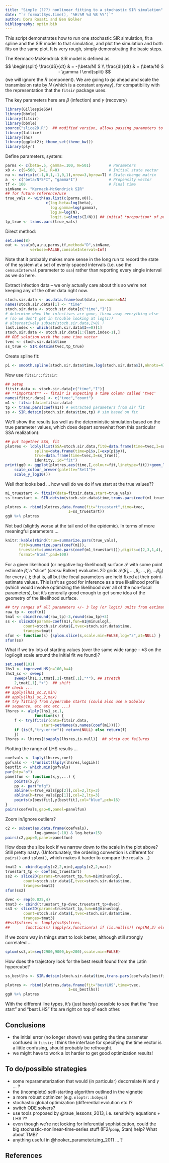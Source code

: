 ---
title: "Simple (???) nonlinear fitting to a stochastic SIR simulation"
date: "`r format(Sys.time(), '%H:%M %d %B %Y')`"
author: Dora Rosati and Ben Bolker
bibliography: optim.bib
---

<!-- http://stackoverflow.com/questions/33371061/r-knitr-kable-table-html-formatting -->

<STYLE TYPE="text/css">
  td{
    padding:10px;
    cellpadding="5";
    cellspacing="5"
  }
</STYLE>

This script demonstrates how to run one stochastic SIR simulation,
fit a spline and the SIR model to that simulation, and plot the simulation
and both fits on the same plot. It is very rough, simply demonstrating the
basic steps.


The Kermack-McKendrick SIR model is defined as
$$
\begin{split}
\frac{dS}{dt} & = -(\beta/N) S \\
\frac{dI}{dt} & = (\beta/N) S - \gamma I
\end{split}
$$
(we will ignore the $R$ component).  We are going to go ahead and scale the transmission rate by $N$ (which is a constant anyway), for compatibility with the representation that the `fitsir` package uses.

The key parameters here are $\beta$ (infection) and $\gamma$ (recovery)

```{r pkgs,message=FALSE}
library(GillespieSSA)
library(bbmle)
library(fitsir)
library(bbmle)
source("slice2D.R")  ## modified version, allows passing parameters to function
library(lattice)
library(lhs)
library(ggplot2); theme_set(theme_bw())
library(plyr)
```

Define parameters, system:
```{r parms}
parms <- c(beta=.5, gamma=.100, N=501)        # Parameters
x0 <- c(S=500, I=1, R=0)                      # Initial state vector
nu <- matrix(c(-1,0,1,-1,0,1),nrow=3,byrow=T) # State-change matrix
a  <- c("beta/N*S*I", "gamma*I")              # Propensity vector
tf <- 100                                     # Final time
simName <- "Kermack-McKendrick SIR"
## for future reference/use
true_vals <- with(as.list(c(parms,x0)),
                  c(log.beta=log(beta),
                    log.gamma=log(gamma),
                    log.N=log(N),
                    logit.i=qlogis(I/N))) ## initial *proportion* of pop
tp_true <- trans.pars(true_vals)
```

Direct method:
```{r simSSA}
set.seed(8)
out <- ssa(x0,a,nu,parms,tf,method="D",simName,
           verbose=FALSE,consoleInterval=Inf)
```
Note that it probably makes more sense in the long run to record the
state of the system at a set of evenly spaced intervals (i.e. use
the `censusInterval` parameter to `ssa`) rather than reporting every
single interval as we do here.

Extract infection data -- we only actually care about this so we're not keeping
any of the other data right now.
```{r ssa_out}
stoch.sir.data <- as.data.frame(out$data,row.names=NA)
names(stoch.sir.data)[1] <- "time"
stoch.sir.data <- stoch.sir.data[c("time","I")]
# determine when the infectives are gone, throw away everything else
# (so we don't get in trouble looking at log(I))
# alternatively subset(stoch.sir.data,I>0) ?
last.index <- which(stoch.sir.data$I==0)[1] 
stoch.sir.data <- stoch.sir.data[1:(last.index-1),]
## ODE solution with the same time vector
tvec <- stoch.sir.data$time
ss_true <- SIR.detsim(tvec,tp_true)
```

Create spline fit:
```{r splinefit}
p1 <- smooth.spline(stoch.sir.data$time,log(stoch.sir.data$I),nknots=4)
```

Now use `fitsir::fitsir`:
```{r fitsir1,cache=TRUE}
## setup
fitsir.data <- stoch.sir.data[c("time","I")]
## **important** -- fitsir is expecting a time column called 'tvec'
names(fitsir.data) <- c("tvec","count")
m1 <- fitsir(data=fitsir.data)
tp <- trans.pars(coef(m1)) # extracted parameters from sir fit
ss <- SIR.detsim(stoch.sir.data$time,tp) # sim based on fit
```

We'll show the results (as well as the deterministic simulation based on the true parameter values, which does depart somewhat from this particular SSA realization):

```{r plot0,echo=FALSE}
## put together SSA, fit
plotres <- ldply(list(SSA=stoch.sir.data,fit0=data.frame(time=tvec,I=ss),
             spline=data.frame(time=p1$x,I=exp(p1$y)),
             true=data.frame(time=tvec,I=ss_true)),
             identity,.id="fit")
print(gg0 <- ggplot(plotres,aes(time,I,colour=fit,linetype=fit))+geom_line()+
    scale_colour_brewer(palette="Set1")+
    scale_y_log10())
```

Well *that* looks bad ... how well do we do if we start at the true values??

```{r truefit}
m1_truestart <- fitsir(data=fitsir.data,start=true_vals)
ss_truestart <- SIR.detsim(stoch.sir.data$time,trans.pars(coef(m1_truestart)))
```

```{r plot1,echo=FALSE}
plotres <- rbind(plotres,data.frame(fit="truestart",time=tvec,
                            I=ss_truestart))
gg0 %+% plotres
```

Not bad (slightly worse at the tail end of the epidemic).
In terms of more meaningful parameters ...

```{r summarize_pars,echo=FALSE,results="as.is"}
knitr::kable(rbind(true=summarize.pars(true_vals),
      fit0=summarize.pars(coef(m1)),
      truestart=summarize.pars(coef(m1_truestart))),digits=c(2,3,1,4),
      format="html",pad=100)
```

For a given likelihood (or negative log-likelihood) surface $\mathcal F$
with some point estimate $\hat \beta$,
a "slice" (*sensu* Bolker) evaluates 2D grids
$\mathcal F(\hat \beta_1,\ldots, \beta_i, \ldots, \beta_j, \ldots \hat \beta_N)$ for every $i$, $j$; that is, all but the focal parameters are held fixed at their point-estimate values. This isn't as good for inference as a true likelihood profile (which would involve optimizing the likelihood over all of the non-focal parameters), but it's generally good enough to get some idea of the geometry of the likelihood surface. 

```{r slice,cache=TRUE,results="hide"}
## try ranges of all parameters +/- 3 log (or logit) units from estimates
raw_tp <- coef(m1)
tmat <- cbind(round(raw_tp)-3,round(raw_tp)+3)
ss <- slice2D(params=coef(m1),fun=m1@minuslogl,
        count=stoch.sir.data$I,tvec=stoch.sir.data$time,
        tranges=tmat)
sfun <- function(s) {splom.slice(s,scale.min=FALSE,log="z",at=NULL) }
sfun(ss)
```

What if we try lots of starting values (over the same wide range - $\pm 3$ on the log/logit scale around the initial fit we found)?

```{r lhs,cache=TRUE}
set.seed(101)
lhs1 <- improvedLHS(n=100,k=4)
lhs1_sc <- sweep(
    sweep(lhs1,2,tmat[,2]-tmat[,1],"*"), ## stretch
    2,tmat[,1],"+")  ## shift
## check ...
## apply(lhs1_sc,2,min)
## apply(lhs1_sc,2,max)
## try fitting from hypercube starts (could also use a Sobolev
## sequence, etc etc etc ...)
lhsres <- alply(lhs1_sc,1,
             function(s) {
    f <- try(fitsir(data=fitsir.data,
                start=setNames(s,names(coef(m1)))))
    if (is(f,"try-error")) return(NULL) else return(f)
    })
lhsres <- lhsres[!sapply(lhsres,is.null)]  ## strip out failures
```

Plotting the range of LHS results ...

```{r lhs_sum,echo=FALSE}
coefvals <- laply(lhsres,coef)
gofvals <- -1*unlist(llply(lhsres,logLik))
bestfit <- which.min(gofvals)
par(bty="o")
panelfun <- function(x,y,...) {
    points(x,y)
    pp <- par("mfg")
    abline(v=true_vals[pp[2]],col=2,lty=3)
    abline(h=true_vals[pp[1]],col=2,lty=3)
    points(x[bestfit],y[bestfit],col="blue",pch=16)   
}
pairs(coefvals,gap=0,panel=panelfun)
```

Zoom in/ignore outliers?

```{r lhssum2,echo=FALSE}
c2 <- subset(as.data.frame(coefvals),
             log.gamma>(-10) & log.beta<15)
pairs(c2,gap=0,panel=panelfun)
```

How does the slice look if we narrow down to the scale in the plot above?
Still pretty nasty. (Unfortunately, the ordering convention is different for `pairs()` and `splom()`, which makes it harder to compare the results ...)

```{r slice2,echo=FALSE,results="hide",cache=TRUE}
tmat2 <- cbind(apply(c2,2,min),apply(c2,2,max))
truestart_tp <- coef(m1_truestart)
ss2 <- slice2D(params=truestart_tp,fun=m1@minuslogl,
        count=stoch.sir.data$I,tvec=stoch.sir.data$time,
        tranges=tmat2)
sfun(ss2)
```


```{r slice3,echo=FALSE,results="hide",cache=TRUE}
dvec <- rep(0.025,4)
tmat3 <- cbind(truestart_tp-dvec,truestart_tp+dvec)
ss3 <- slice2D(params=truestart_tp,fun=m1@minuslogl,
        count=stoch.sir.data$I,tvec=stoch.sir.data$time,
        tranges=tmat3)
##ss3$slices <- lapply(ss3$slices,
##       function(x) lapply(x,function(x) if (is.null(x)) rep(NA,2) else range(x$z)))
```

If we zoom way in things start to look better, although still strongly correlated ...

```{r plotslice3,echo=FALSE}
splom(ss3,at=seq(2900,9000,by=200),scale.min=FALSE)
```

How does the trajectory look for the best result found from the Latin hypercube?
```{r bestLHS}
ss_bestlhs <- SIR.detsim(stoch.sir.data$time,trans.pars(coefvals[bestfit,]))
```

```{r plotbestLHS,echo=FALSE}
plotres <- rbind(plotres,data.frame(fit="bestLHS",time=tvec,
                            I=ss_bestlhs))
gg0 %+% plotres
```

With the different line types, it's (just barely) possible to see that the "true start" and "best LHS" fits are right on top of each other.

## Conclusions

- the initial error (no longer shown) was getting the time parameter confused in `fitsir`; I think the interface for specifying the time vector is a little confusing, should probably be rethought.
- we might have to work a lot harder to get good optimization results!

## To do/possible strategies

- some reparameterization that would (in particular) decorrelate $N$ and $\gamma$ ... ?
- the (incomplete) self-starting algorithm outlined in the vignette
- a more robust optimizer (e.g. `nloptr::bobyqa`)
- stochastic global optimization (differential evolution etc.)?
- switch ODE solvers?
- use tools proposed by @raue_lessons_2013, i.e. sensitivity equations + LHS ??
- even though we're not looking for inferential sophistication, could the big stochastic-nonlinear-time-series stuff (IF2/`pomp`, Stan) help? What about TMB?
- anything useful in @hooker_parameterizing_2011 ... ?

## References
